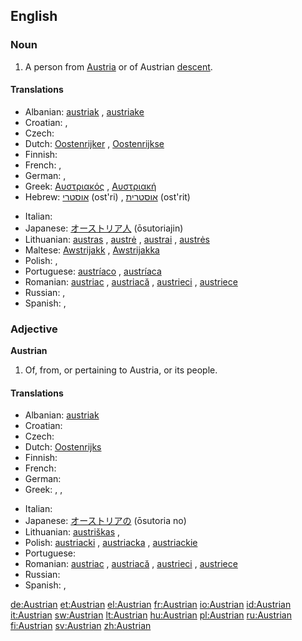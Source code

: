 ==English==

===Noun===
{{en-noun}}

# A person from [[Austria]] or of Austrian [[descent]].

====Translations====
{{trans-top|Austrian person}}
* Albanian: [[austriak]] {{m}}, [[austriake]] {{f}}
* Croatian: {{t+|hr|Austrijanac|m|alt=Austrijánac}}, {{t+|hr|Austrijanka|f|alt=Austrìjānka}}
* Czech: {{t-|cs|Rakušan|m}}
* Dutch: [[Oostenrijker]] {{m}}, [[Oostenrijkse]] {{f}}
* Finnish: {{t+|fi|itävaltalainen}}
* French: {{t+|fr|Autrichien|m}}, {{t+|fr|Autrichienne|f}}
* German: {{t+|de|Österreicher|m}}, {{t+|de|Österreicherin|f}}
* Greek: [[Αυστριακός]] {{m}}, [[Αυστριακή]] {{f}}
* Hebrew: [[אוסטרי]] (ost'ri) {{m}}, [[אוסטרית]] (ost'rit) {{f}}
{{trans-mid}}
* Italian: {{t+|it|austriaco|m}}
* Japanese: [[オーストリア人]] (ōsutoriajin)
* Lithuanian: [[austras]] {{m}}, [[austrė]] {{f}}, [[austrai]] {{m|p}}, [[austrės]] {{f|p}}
* Maltese: [[Awstrijakk]] {{m}}, [[Awstrijakka]] {{f}}
* Polish: {{t+|pl|Austriak|m}}, {{t+|pl|Austriaczka|f}}
* Portuguese: [[austríaco]] {{m}}, [[austríaca]] {{f}}
* Romanian: [[austriac]] {{m}}, [[austriacă]] {{f}}, [[austrieci]] {{p}}, [[austriece]] {{f|p}}
* Russian: {{t+|ru|австриец|m|tr=avstríets|sc=Cyrl}}, {{t+|ru|австрийка|f|tr=avstríjka|sc=Cyrl}}
* Spanish: {{t+|es|austriaco}}, {{t+|es|austríaco}}
{{trans-bottom}}

===Adjective===
'''Austrian'''

# Of, from, or pertaining to Austria, or its people.

====Translations====
{{trans-top|related to Austria}}
* Albanian: [[austriak]]
* Croatian: {{t+|hr|austrijski|alt=àustrījskī}}
* Czech: {{t-|cs|rakouský|m}}
* Dutch: [[Oostenrijks]]
* Finnish: {{t+|fi|itävaltalainen}}
* French: {{t+|fr|autrichien}}
* German: {{t+|de|österreichisch}}
* Greek: {{t+|el|αυστριακός|m|sc=Grek}}, {{t+|el|αυστριακή|f|sc=Grek}}, {{t+|el|αυστριακό|n|sc=Grek}}
{{trans-mid}}
* Italian: {{t+|it|austriaco|m}}
* Japanese: [[オーストリアの]] (ōsutoria no)
* Lithuanian: [[austriškas]] {{m}}, {{austriška}} {{f}}
* Polish: [[austriacki]] {{m}}, [[austriacka]] {{f}}, [[austriackie]] {{n}}
* Portuguese: {{t+|pt|austríaco}}
* Romanian: [[austriac]] {{m}}, [[austriacă]] {{f}}, [[austrieci]] {{m|p}}, [[austriece]] {{f|p}}
* Russian: {{t+|ru|австрийский|tr=avstríjkskij|sc=Cyrl}}
* Spanish: {{t+|es|austriaco}}, {{t+|es|austríaco}}
{{trans-bottom}}

[[de:Austrian]]
[[et:Austrian]]
[[el:Austrian]]
[[fr:Austrian]]
[[io:Austrian]]
[[id:Austrian]]
[[it:Austrian]]
[[sw:Austrian]]
[[lt:Austrian]]
[[hu:Austrian]]
[[pl:Austrian]]
[[ru:Austrian]]
[[fi:Austrian]]
[[sv:Austrian]]
[[zh:Austrian]]